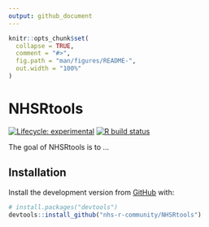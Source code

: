 ```yaml
---
output: github_document
---
```


<!-- README.md is generated from README.Rmd. Please edit that file -->

```r
knitr::opts_chunk$set(
  collapse = TRUE,
  comment = "#>",
  fig.path = "man/figures/README-",
  out.width = "100%"
)
```

# NHSRtools

<!-- badges: start -->
[![Lifecycle: experimental](https://img.shields.io/badge/lifecycle-experimental-orange.svg)](https://www.tidyverse.org/lifecycle/#experimental)
[![R build status](https://github.com/nhs-r-community/NHSRtools/workflows/R-CMD-check/badge.svg)](https://github.com/nhs-r-community/NHSRtools/actions)
<!-- enable when public
[![Codecov test coverage](https://codecov.io/gh/nhs-r-community/NHSRtools/branch/master/graph/badge.svg)](https://codecov.io/gh/nhs-r-community/NHSRtools?branch=master)
-->
<!-- badges: end -->

The goal of NHSRtools is to ...

## Installation

Install the development version from [GitHub](https://github.com/) with:

``` r
# install.packages("devtools")
devtools::install_github("nhs-r-community/NHSRtools")
```
